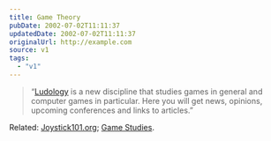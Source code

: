 ```yaml
---
title: Game Theory
pubDate: 2002-07-02T11:11:37
updatedDate: 2002-07-02T11:11:37
originalUrl: http://example.com
source: v1
tags:
  - "v1"
---
```


> &#8220;[Ludology][1] is a new discipline that studies games in general and computer games in particular. Here you will get news, opinions, upcoming conferences and links to articles.&#8221;

Related: [Joystick101.org][2]; [Game Studies][3].

[1]: http://www.ludology.org/ "Ludology"
[2]: http://www.joystick101.org/ "Joystick101.org"
[3]: http://www.gamestudies.org/ "Game Studies"
